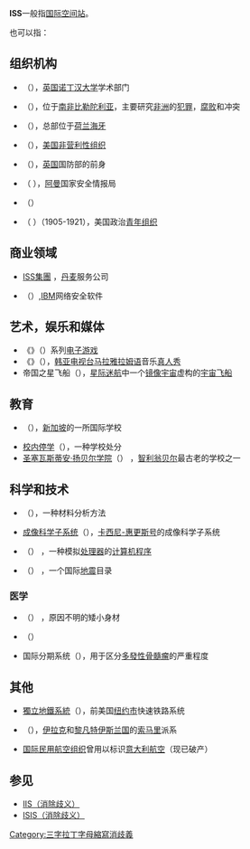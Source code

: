 '''ISS'''一般指[[国际空间站|国际空间站]]。

也可以指：
{{TOC right}}

== 组织机构 ==
* {{translink|en|Institute for Science and Society|科学与社会研究所}}（{{lang|en|Institute for Science and Society}}），[[英国|英国]][[诺丁汉大学|诺丁汉大学]]学术部门 
* {{translink|en|Institute for Security Studies|安全研究所}}（{{lang|en|Institute for Security Studies}}），位于[[南非|南非]][[比勒陀利亚|比勒陀利亚]]，主要研究[[非洲|非洲]]的[[犯罪|犯罪]]，[[腐败|腐败]]和冲突
* {{translink|en|Institute of Social Studies|社会研究所}}（{{lang|en|Institute of Social Studies}}），总部位于[[荷兰|荷兰]][[海牙|海牙]] 
* {{translink|en|International Social Service|国际社会服务组织}}（{{lang|en|International Social Service}}），[[美国|美国]][[非营利性组织|非营利性组织]] 
* {{translink|en|信息系统与信息服部务}}（{{lang|en|Information Systems & Services}}），[[英国|英国]]国防部的前身 
* {{translink|en|Information Systems & Services|国内安全局}}（{{lang|en|Internal Security Service}} ），[[阿曼|阿曼]]国家安全情报局 
* {{translink|en|Istituto Superiore di Sanità|意大利卫生研究所}}（{{lang|it|Istituto Superiore di Sanità}}） 
* {{translink|en|Intercollegiate Socialist Society|校际社会主义联盟}}（{{lang|en|Intercollegiate Socialist Society}} ）（1905-1921），美国政治[[青年组织|青年组织]]

== 商业领域 ==
*[[ISS集團|ISS集團]] ，[[丹麦|丹麦]]服务公司 
*{{translink|en|Internet Security Systems|网络安全系统}}（{{lang|en|Internet Security Systems}}）,[[IBM|IBM]]网络安全软件

== 艺术，娱乐和媒体 ==
*《{{translink|en|International Superstar Soccer|国际足球巨星}}》（''{{lang|en|International Superstar Soccer}}''）系列[[电子游戏|电子游戏]]
*《{{translink|en|Idea Star Singer|明星歌手}}》（''{{lang|en|Idea Star Singer}}''），[[韩亚电视台|韩亚电视台]][[马拉雅拉姆语|马拉雅拉姆语]]音乐[[真人秀|真人秀]]
*帝国之星飞船（{{lang|en|Imperial Star Ship}}），[[星际迷航|星际迷航]]中一个[[镜像宇宙|镜像宇宙]]虚构的[[宇宙飞船|宇宙飞船]]

== 教育 ==
*{{translink|en|ISS International School|新加坡ISS国际学校}}（{{lang|en|ISS International School}}），[[新加坡|新加坡]]的一所国际学校
*[[停權|校内停学]]（{{lang|en|In-school suspension}}），一种学校处分 
*[[研究所聖塞巴斯蒂安雲貝爾|圣塞瓦斯蒂安·扬贝尔学院]]（{{lang|en|Instituto San Sebastián Yumbel}}） ，[[智利|智利]][[翁贝尔|翁贝尔]]最古老的学校之一

== 科学和技术 ==
*{{translink|en|Ion scattering spectroscopy|低能离子散射光谱法}}（{{lang|en|Ion scattering spectroscopy}}），一种材料分析方法 
*[[卡西尼-惠更斯号#儀器|成像科学子系统]]（{{lang|en|Imaging Science Subsystem}}），[[卡西尼-惠更斯号|卡西尼-惠更斯号]]的成像科学子系统 
*{{translink|en|Instruction set simulator|指令集模拟器}}（{{lang|en|Instruction set simulator}}） ，一种模拟[[处理器|处理器]]的[[计算机程序|计算机程序]] 
*{{translink|en|International Seismological Summary|国际地震摘要}}（{{lang|en|International Seismological Summary}}） ，一个国际[[地震|地震]]目录 

=== 医学 ===
*{{translink|en|Idiopathic short stature|特发性矮小}}（{{lang|en|Idiopathic short stature}}） ，原因不明的矮小身材 
*{{translink|en|Injury Severity Score|医学损伤严重度评级}}（{{lang|en|Injury Severity Score}}） 
*国际分期系统（{{lang|en|International Staging System}}），用于区分[[多發性骨髓瘤|多發性骨髓瘤]]的严重程度

== 其他 ==
*[[獨立地鐵系統|獨立地鐵系統]]（{{lang|en|Independent Subway System}}），前美国[[纽约市|纽约市]]快速铁路系统 
*{{translink|en|Islamic State in Somalia|索马里伊斯兰国}}（{{lang|en|Islamic State in Somalia}}），[[伊拉克|伊拉克]]和[[黎凡特|黎凡特]][[伊斯兰国|伊斯兰国]]的[[索马里|索马里]]派系 
*[[国际民用航空组织|国际民用航空组织]]曾用以标识[[意大利航空_(2018年)|意大利航空]]（现已破产） 

== 参见 ==
* [[IIS_(消歧義)|IIS（消除歧义）]] 
* [[ISIS|ISIS（消除歧义）]]

{{Disambiguation}}

[[Category:三字拉丁字母縮寫消歧義|Category:三字拉丁字母縮寫消歧義]]